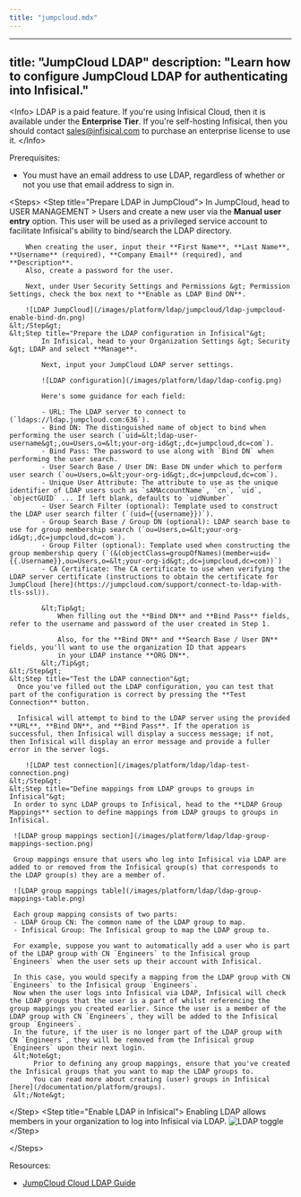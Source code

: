 ```yaml
---
title: "jumpcloud.mdx"
---
```


---
title: "JumpCloud LDAP"
description: "Learn how to configure JumpCloud LDAP for authenticating into Infisical."
---

&lt;Info&gt;
  LDAP is a paid feature. If you're using Infisical Cloud, then it is available
  under the **Enterprise Tier**. If you're self-hosting Infisical, then you
  should contact sales@infisical.com to purchase an enterprise license to use
  it.
&lt;/Info&gt;

Prerequisites:

- You must have an email address to use LDAP, regardless of whether or not you use that email address to sign in.

&lt;Steps&gt;
    &lt;Step title="Prepare LDAP in JumpCloud"&gt;
        In JumpCloud, head to USER MANAGEMENT &gt; Users and create a new user via the **Manual user entry** option. This user
        will be used as a privileged service account to facilitate Infisical's ability to bind/search the LDAP directory.

        When creating the user, input their **First Name**, **Last Name**, **Username** (required), **Company Email** (required), and **Description**.
        Also, create a password for the user.

        Next, under User Security Settings and Permissions &gt; Permission Settings, check the box next to **Enable as LDAP Bind DN**.

        ![LDAP JumpCloud](/images/platform/ldap/jumpcloud/ldap-jumpcloud-enable-bind-dn.png)
    &lt;/Step&gt;
    &lt;Step title="Prepare the LDAP configuration in Infisical"&gt;
            In Infisical, head to your Organization Settings &gt; Security &gt; LDAP and select **Manage**.

            Next, input your JumpCloud LDAP server settings.

            ![LDAP configuration](/images/platform/ldap/ldap-config.png)

            Here's some guidance for each field:

            - URL: The LDAP server to connect to (`ldaps://ldap.jumpcloud.com:636`).
            - Bind DN: The distinguished name of object to bind when performing the user search (`uid=&lt;ldap-user-username&gt;,ou=Users,o=&lt;your-org-id&gt;,dc=jumpcloud,dc=com`).
            - Bind Pass: The password to use along with `Bind DN` when performing the user search.
            - User Search Base / User DN: Base DN under which to perform user search (`ou=Users,o=&lt;your-org-id&gt;,dc=jumpcloud,dc=com`).
            - Unique User Attribute: The attribute to use as the unique identifier of LDAP users such as `sAMAccountName`, `cn`, `uid`, `objectGUID` ... If left blank, defaults to `uidNumber`
            - User Search Filter (optional): Template used to construct the LDAP user search filter (`(uid={{username}})`).
            - Group Search Base / Group DN (optional): LDAP search base to use for group membership search (`ou=Users,o=&lt;your-org-id&gt;,dc=jumpcloud,dc=com`).
            - Group Filter (optional): Template used when constructing the group membership query (`(&(objectClass=groupOfNames)(member=uid={{.Username}},ou=Users,o=&lt;your-org-id&gt;,dc=jumpcloud,dc=com))`)
            - CA Certificate: The CA certificate to use when verifying the LDAP server certificate (instructions to obtain the certificate for JumpCloud [here](https://jumpcloud.com/support/connect-to-ldap-with-tls-ssl)).

            &lt;Tip&gt;
                When filling out the **Bind DN** and **Bind Pass** fields, refer to the username and password of the user created in Step 1.

                Also, for the **Bind DN** and **Search Base / User DN** fields, you'll want to use the organization ID that appears
                in your LDAP instance **ORG DN**.
            &lt;/Tip&gt;
    &lt;/Step&gt;
    &lt;Step title="Test the LDAP connection"&gt;
      Once you've filled out the LDAP configuration, you can test that part of the configuration is correct by pressing the **Test Connection** button.

      Infisical will attempt to bind to the LDAP server using the provided **URL**, **Bind DN**, and **Bind Pass**. If the operation is successful, then Infisical will display a success message; if not, then Infisical will display an error message and provide a fuller error in the server logs.

        ![LDAP test connection](/images/platform/ldap/ldap-test-connection.png)
    &lt;/Step&gt;
    &lt;Step title="Define mappings from LDAP groups to groups in Infisical"&gt;
     In order to sync LDAP groups to Infisical, head to the **LDAP Group Mappings** section to define mappings from LDAP groups to groups in Infisical.

     ![LDAP group mappings section](/images/platform/ldap/ldap-group-mappings-section.png)

     Group mappings ensure that users who log into Infisical via LDAP are added to or removed from the Infisical group(s) that corresponds to the LDAP group(s) they are a member of.

     ![LDAP group mappings table](/images/platform/ldap/ldap-group-mappings-table.png)

     Each group mapping consists of two parts:
     - LDAP Group CN: The common name of the LDAP group to map.
     - Infisical Group: The Infisical group to map the LDAP group to.

     For example, suppose you want to automatically add a user who is part of the LDAP group with CN `Engineers` to the Infisical group `Engineers` when the user sets up their account with Infisical.

     In this case, you would specify a mapping from the LDAP group with CN `Engineers` to the Infisical group `Engineers`.
     Now when the user logs into Infisical via LDAP, Infisical will check the LDAP groups that the user is a part of whilst referencing the group mappings you created earlier. Since the user is a member of the LDAP group with CN `Engineers`, they will be added to the Infisical group `Engineers`.
     In the future, if the user is no longer part of the LDAP group with CN `Engineers`, they will be removed from the Infisical group `Engineers` upon their next login.
     &lt;Note&gt;
          Prior to defining any group mappings, ensure that you've created the Infisical groups that you want to map the LDAP groups to.
          You can read more about creating (user) groups in Infisical [here](/documentation/platform/groups).
     &lt;/Note&gt;

   &lt;/Step&gt;
    &lt;Step title="Enable LDAP in Infisical"&gt;
            Enabling LDAP allows members in your organization to log into Infisical via LDAP.
            ![LDAP toggle](/images/platform/ldap/ldap-toggle.png)
    &lt;/Step&gt;

&lt;/Steps&gt;

Resources:

- [JumpCloud Cloud LDAP Guide](https://jumpcloud.com/support/use-cloud-ldap)
